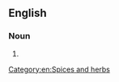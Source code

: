 ==English==

===Noun===
{{en-noun|head=[[Szechuan]] [[pepper]]|~}}

# {{alternative form of|Sichuan pepper}}

[[Category:en:Spices and herbs]]